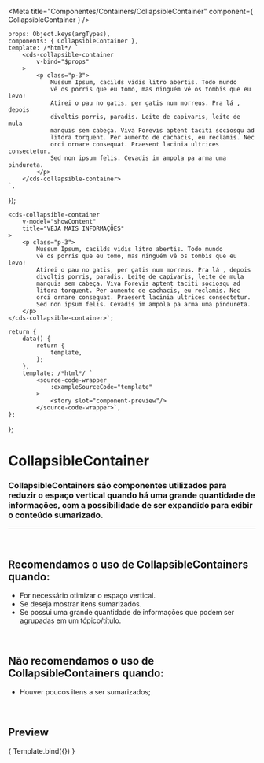 
<Meta
	title="Componentes/Containers/CollapsibleContainer"
	component={ CollapsibleContainer }
/>

	props: Object.keys(argTypes),
	components: { CollapsibleContainer },
	template: /*html*/ `
		<cds-collapsible-container
			v-bind="$props" 
		>
			<p class="p-3">
				Mussum Ipsum, cacilds vidis litro abertis. Todo mundo
				vê os porris que eu tomo, mas ninguém vê os tombis que eu levo!
				Atirei o pau no gatis, per gatis num morreus. Pra lá , depois
				divoltis porris, paradis. Leite de capivaris, leite de mula
				manquis sem cabeça. Viva Forevis aptent taciti sociosqu ad
				litora torquent. Per aumento de cachacis, eu reclamis. Nec
				orci ornare consequat. Praesent lacinia ultrices consectetur.
				Sed non ipsum felis. Cevadis im ampola pa arma uma pindureta.
			</p>
		</cds-collapsible-container>
	`,
});

	<cds-collapsible-container
		v-model="showContent"
		title="VEJA MAIS INFORMAÇÕES"
	>
		<p class="p-3">
			Mussum Ipsum, cacilds vidis litro abertis. Todo mundo
			vê os porris que eu tomo, mas ninguém vê os tombis que eu levo!
			Atirei o pau no gatis, per gatis num morreus. Pra lá , depois
			divoltis porris, paradis. Leite de capivaris, leite de mula
			manquis sem cabeça. Viva Forevis aptent taciti sociosqu ad
			litora torquent. Per aumento de cachacis, eu reclamis. Nec
			orci ornare consequat. Praesent lacinia ultrices consectetur.
			Sed non ipsum felis. Cevadis im ampola pa arma uma pindureta.
		</p>
	</cds-collapsible-container>`;

	return {
		data() {
			return {
				template,
			};
		},
		template: /*html*/ `
			<source-code-wrapper
				:exampleSourceCode="template"
			>
				<story slot="component-preview"/>
			</source-code-wrapper>`,
	};
};

# CollapsibleContainer

### CollapsibleContainers são componentes utilizados para reduzir o espaço vertical quando há uma grande quantidade de informações, com a possibilidade de ser expandido para exibir o conteúdo sumarizado.
---
<br />

## Recomendamos o uso de CollapsibleContainers quando:
- For necessário otimizar o espaço vertical.
- Se deseja mostrar itens sumarizados.
- Se possui uma grande quantidade de informações que podem ser agrupadas em um tópico/título.

<br />

## Não recomendamos o uso de CollapsibleContainers quando:
- Houver poucos itens a ser sumarizados;

<br />

## Preview

<Canvas>
	<Story
		name="CollapsibleContainer"
		decorators={[docsDecorator]}
		args={{
			value: false,
			title: 'VEJA MAIS INFORMAÇÕES',
		}}
	>
		{ Template.bind({}) }
	</Story>
</Canvas>

<ArgsTable story="CollapsibleContainer" />
